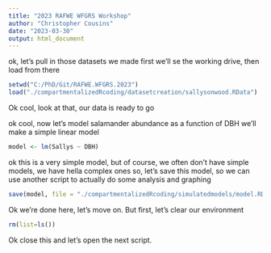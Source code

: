 ```yaml
---
title: "2023 RAFWE WFGRS Workshop"
author: "Christopher Cousins"
date: "2023-03-30"
output: html_document
---
```


ok, let's pull in those datasets we made
first we'll se the working drive, then load from there
```r
setwd("C:/PhD/Git/RAFWE.WFGRS.2023")
load("./compartmentalizedRcoding/datasetcreation/sallysonwood.RData")
```
Ok cool, look at that, our data is ready to go

ok cool, now let's model salamander abundance as a function of DBH
we'll make a simple linear model
```r
model <- lm(Sallys ~ DBH)
```

ok this is a very simple model, but of course, we often don't have simple models, we have hella complex ones
so, let's save this model, so we can use another script to actually do some analysis and graphing
```r
save(model, file = "./compartmentalizedRcoding/simulatedmodels/model.RData")
```

Ok we're done here, let's move on. But first, let's clear our environment
```r
rm(list=ls())
```

Ok close this and let's open the next script.